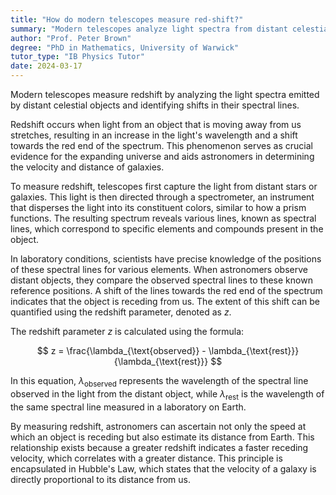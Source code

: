 ```yaml
---
title: "How do modern telescopes measure red-shift?"
summary: "Modern telescopes analyze light spectra from distant celestial objects to measure red-shift, identifying shifts in spectral lines to understand the universe's expansion and the movement of these objects."
author: "Prof. Peter Brown"
degree: "PhD in Mathematics, University of Warwick"
tutor_type: "IB Physics Tutor"
date: 2024-03-17
---
```


Modern telescopes measure redshift by analyzing the light spectra emitted by distant celestial objects and identifying shifts in their spectral lines.

Redshift occurs when light from an object that is moving away from us stretches, resulting in an increase in the light's wavelength and a shift towards the red end of the spectrum. This phenomenon serves as crucial evidence for the expanding universe and aids astronomers in determining the velocity and distance of galaxies.

To measure redshift, telescopes first capture the light from distant stars or galaxies. This light is then directed through a spectrometer, an instrument that disperses the light into its constituent colors, similar to how a prism functions. The resulting spectrum reveals various lines, known as spectral lines, which correspond to specific elements and compounds present in the object.

In laboratory conditions, scientists have precise knowledge of the positions of these spectral lines for various elements. When astronomers observe distant objects, they compare the observed spectral lines to these known reference positions. A shift of the lines towards the red end of the spectrum indicates that the object is receding from us. The extent of this shift can be quantified using the redshift parameter, denoted as $z$.

The redshift parameter $z$ is calculated using the formula:

$$
z = \frac{\lambda_{\text{observed}} - \lambda_{\text{rest}}}{\lambda_{\text{rest}}}
$$

In this equation, $\lambda_{\text{observed}}$ represents the wavelength of the spectral line observed in the light from the distant object, while $\lambda_{\text{rest}}$ is the wavelength of the same spectral line measured in a laboratory on Earth.

By measuring redshift, astronomers can ascertain not only the speed at which an object is receding but also estimate its distance from Earth. This relationship exists because a greater redshift indicates a faster receding velocity, which correlates with a greater distance. This principle is encapsulated in Hubble's Law, which states that the velocity of a galaxy is directly proportional to its distance from us.
    